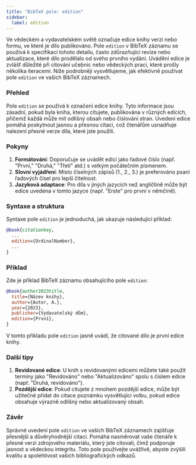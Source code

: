 ```yaml
---
title: "BibTeX pole: edition"
sidebar:
  label: edition
---
```



Ve vědeckém a vydavatelském světě označuje edice knihy verzi nebo formu, ve které je dílo publikováno. Pole `edition` v BibTeX záznamu se používá k specifikaci tohoto detailu, často zdůrazňující revize nebo aktualizace, které dílo prodělalo od svého prvního vydání. Uvádění edice je zvlášť důležité při citování učebnic nebo vědeckých prací, které prošly několika iteracemi. Níže podrobněji vysvětlujeme, jak efektivně používat pole `edition` ve vašich BibTeX záznamech.

<CiteDrive />

### Přehled

Pole `edition` se používá k označení edice knihy. Tyto informace jsou zásadní, pokud byla kniha, kterou citujete, publikována v různých edicích, přičemž každá může mít odlišný obsah nebo číslování stran. Uvedení edice pomáhá poskytnout jasnou a přesnou citaci, což čtenářům usnadňuje nalezení přesné verze díla, které jste použili.

### Pokyny

1. **Formátování**: Doporučuje se uvádět edici jako řadové číslo (např. "První," "Druhá," "Třetí" atd.) s velkým počátečním písmenem.
2. **Slovní vyjádření**: Místo číselných zápisů (1., 2., 3.) je preferováno psaní řadových čísel pro lepší čitelnost.
3. **Jazyková adaptace**: Pro díla v jiných jazycích než angličtině může být edice uvedena v tomto jazyce (např. "Erste" pro první v němčině).

### Syntaxe a struktura

Syntaxe pole `edition` je jednoduchá, jak ukazuje následující příklad:

```bibtex
@book{citationkey,
  ...
  edition={OrdinalNumber},
  ...
}
```

### Příklad

Zde je příklad BibTeX záznamu obsahujícího pole `edition`:

```bibtex
@book{author2023title,
  title={Název knihy},
  author={Autor, A.},
  year={2023},
  publisher={Vydavatelský dům},
  edition={První},
}
```

V tomto příkladu pole `edition` jasně uvádí, že citované dílo je první edice knihy.

### Další tipy

1. **Revidované edice**: U knih s revidovanými edicemi můžete také použít termíny jako "Revidováno" nebo "Aktualizováno" spolu s číslem edice (např. "Druhá, revidováno").
2. **Pozdější edice**: Pokud citujete z mnohem pozdější edice, může být užitečné přidat do citace poznámku vysvětlující volbu, pokud edice obsahuje výrazně odlišný nebo aktualizovaný obsah.

### Závěr

Správné uvedení pole `edition` ve vašich BibTeX záznamech zajišťuje přesnější a důvěryhodnější citaci. Pomáhá nasměrovat vaše čtenáře k přesné verzi zdrojového materiálu, který jste citovali, čímž podporuje jasnost a vědeckou integritu. Toto pole používejte uvážlivě, abyste zvýšili kvalitu a spolehlivost vašich bibliografických odkazů.
